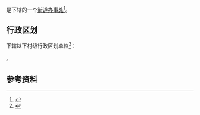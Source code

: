 {{中国乡级行政区|42/01/03/006/000}}

'''{{PAGENAMEBASE}}'''是{{PRC admin/fullname|42/01/03/006/000|3}}下辖的一个[[街道办事处|街道办事处]]<ref>{{PRC admin/ref sgc|{{PRC admin/parent|42/01/03/006/000}}}}</ref>。

== 行政区划 ==
{{PAGENAMEBASE}}下辖以下村级行政区划单位<ref>{{PRC admin/ref sgc|42/01/03/006/000}}</ref>：

{{PRC admin/children|42/01/03/006/000}}。

== 参考资料 ==
{{reflist}}

{{湖北行政区划小作品}}
{{PRC admin/navcat|42/01/03/006/000}}